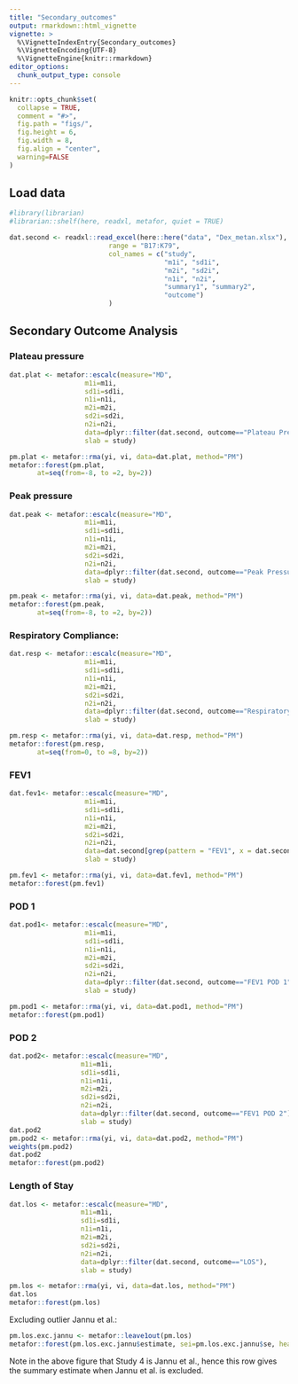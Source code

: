 ```yaml
---
title: "Secondary_outcomes"
output: rmarkdown::html_vignette
vignette: >
  %\VignetteIndexEntry{Secondary_outcomes}
  %\VignetteEncoding{UTF-8}
  %\VignetteEngine{knitr::rmarkdown}
editor_options: 
  chunk_output_type: console
---
```


```r
knitr::opts_chunk$set(
  collapse = TRUE,
  comment = "#>",
  fig.path = "figs/",
  fig.height = 6,
  fig.width = 8,
  fig.align = "center",
  warning=FALSE
)
```


## Load data
```r
#library(librarian)
#librarian::shelf(here, readxl, metafor, quiet = TRUE)

dat.second <- readxl::read_excel(here::here("data", "Dex_metan.xlsx"),
                         range = "B17:K79",
                         col_names = c("study",
                                       "m1i", "sd1i",
                                       "m2i", "sd2i",
                                       "n1i", "n2i",
                                       "summary1", "summary2",
                                       "outcome")
                         )
```

## Secondary Outcome Analysis
### Plateau pressure
```r
dat.plat <- metafor::escalc(measure="MD", 
                   m1i=m1i,
                   sd1i=sd1i,
                   n1i=n1i,
                   m2i=m2i,
                   sd2i=sd2i,
                   n2i=n2i,
                   data=dplyr::filter(dat.second, outcome=="Plateau Pressure"),
                   slab = study)

pm.plat <- metafor::rma(yi, vi, data=dat.plat, method="PM")
metafor::forest(pm.plat,
       at=seq(from=-8, to =2, by=2))
```

### Peak pressure
```r
dat.peak <- metafor::escalc(measure="MD",
                   m1i=m1i,
                   sd1i=sd1i,
                   n1i=n1i,
                   m2i=m2i,
                   sd2i=sd2i,
                   n2i=n2i,
                   data=dplyr::filter(dat.second, outcome=="Peak Pressure"),
                   slab = study)

pm.peak <- metafor::rma(yi, vi, data=dat.peak, method="PM")
metafor::forest(pm.peak,
       at=seq(from=-8, to =2, by=2))
```

### Respiratory Compliance:
```r
dat.resp <- metafor::escalc(measure="MD",
                   m1i=m1i,
                   sd1i=sd1i,
                   n1i=n1i,
                   m2i=m2i,
                   sd2i=sd2i,
                   n2i=n2i,
                   data=dplyr::filter(dat.second, outcome=="Respiratory Compliance"),
                   slab = study)

pm.resp <- metafor::rma(yi, vi, data=dat.resp, method="PM")
metafor::forest(pm.resp,
       at=seq(from=0, to =8, by=2))
```

### FEV1

```r
dat.fev1<- metafor::escalc(measure="MD",
                   m1i=m1i,
                   sd1i=sd1i,
                   n1i=n1i,
                   m2i=m2i,
                   sd2i=sd2i,
                   n2i=n2i,
                   data=dat.second[grep(pattern = "FEV1", x = dat.second$outcome), ],
                   slab = study)

pm.fev1 <- metafor::rma(yi, vi, data=dat.fev1, method="PM")
metafor::forest(pm.fev1)
```


### POD 1
```r
dat.pod1<- metafor::escalc(measure="MD",
                   m1i=m1i,
                   sd1i=sd1i,
                   n1i=n1i,
                   m2i=m2i,
                   sd2i=sd2i,
                   n2i=n2i,
                   data=dplyr::filter(dat.second, outcome=="FEV1 POD 1"),
                   slab = study)

pm.pod1 <- metafor::rma(yi, vi, data=dat.pod1, method="PM")
metafor::forest(pm.pod1)
```

### POD 2
```r
dat.pod2<- metafor::escalc(measure="MD",
                  m1i=m1i,
                  sd1i=sd1i,
                  n1i=n1i,
                  m2i=m2i,
                  sd2i=sd2i,
                  n2i=n2i,
                  data=dplyr::filter(dat.second, outcome=="FEV1 POD 2"),
                  slab = study)
dat.pod2
pm.pod2 <- metafor::rma(yi, vi, data=dat.pod2, method="PM")
weights(pm.pod2)
dat.pod2
metafor::forest(pm.pod2)
```

### Length of Stay
```r
dat.los <- metafor::escalc(measure="MD",
                  m1i=m1i,
                  sd1i=sd1i,
                  n1i=n1i,
                  m2i=m2i,
                  sd2i=sd2i,
                  n2i=n2i,
                  data=dplyr::filter(dat.second, outcome=="LOS"),
                  slab = study)

pm.los <- metafor::rma(yi, vi, data=dat.los, method="PM")
dat.los
metafor::forest(pm.los)
```

Excluding outlier Jannu et al.:

```r
pm.los.exc.jannu <- metafor::leave1out(pm.los)
metafor::forest(pm.los.exc.jannu$estimate, sei=pm.los.exc.jannu$se, header=TRUE, xlab="Leave One Out Estimate", refline=coef(pm.los))
```

Note in the above figure that Study 4 is Jannu et al., hence this row gives the summary estimate when Jannu et al. is excluded.

